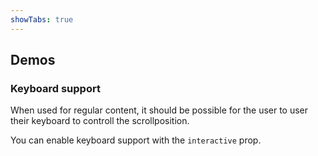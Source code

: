 ```yaml
---
showTabs: true
---
```



## Demos

### Keyboard support

When used for regular content, it should be possible for the user to user their keyboard to controll the scrollposition.

You can enable keyboard support with the `interactive` prop.

<ScrollViewInteractive />
